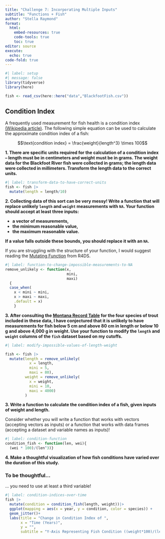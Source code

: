 ```yaml
---
title: "Challenge 7: Incorporating Multiple Inputs"
subtitle: "Functions + Fish"
author: "Stella Raymond"
format: 
  html:  
    embed-resources: true
    code-tools: true
    toc: true
editor: source
execute: 
  echo: true
code-fold: true
---
```


```r
#| label: setup
#| message: false
library(tidyverse)
library(here)

fish <- read_csv(here::here("data","BlackfootFish.csv"))
```

## Condition Index

A frequently used measurement for fish health is a condition index [(Wikipedia article)](https://en.wikipedia.org/wiki/Condition_index_in_fish). The following
simple equation can be used to calculate the approximate condition index of a
fish:

$$\text{condition index} = \frac{weight}{length^3} \times 100$$

**1. There are specific units required for the calculation of a condition index -- length must be in centimeters and weight must be in grams. The weight data for the Blackfoot River fish were collected in grams; the length data were collected in millimeters. Transform the length data to the correct units.**

```r
#| label: transform-data-to-have-correct-units
fish <- fish |>
  mutate(length = length/10)
```

**2. Collecting data of this sort can be very messy! Write a function that will replace unlikely `length` and `weight` measurements with `NA`. Your function should accept at least three inputs:**

+ **a vector of measurements,**
+ **the minimum reasonable value,**
+ **the maximum reasonable value.**

**If a value falls outside these bounds, you should replace it with an `NA`.**

::: callout-tip
If you are struggling with the structure of your function, I would suggest reading the [Mutating Function](https://r4ds.hadley.nz/functions.html#mutate-functions) from R4DS.
:::

```r
#| label: function-to-change-impossible-measurements-to-NA
remove_unlikely <- function(x, 
                            mini, 
                            maxi)
  {
  case_when(
    x < mini ~ mini,
    x > maxi ~ maxi,
    .default = x)
    }
```


**3. After consulting the [Montana Record Table](https://fwp.mt.gov/fish/anglingData/records) for the four species of trout included in these data, I have conjectured that it is unlikely to have measurements for fish below 5 cm and above 80 cm in length or below 10 g and above 4,000 g in weight. Use your function to modify the `length` and `weight` columns of the `fish` dataset based on my cutoffs.**

```r
#| label: modify-impossible-values-of-length-weight

fish <- fish |> 
  mutate(length = remove_unlikely(
           x = length, 
           mini = 5, 
           maxi = 80),
         weight = remove_unlikely(
           x = weight, 
           mini = 10, 
           maxi = 4000)
         )
```

**3. Write a function to calculate the condition index of a fish, given inputs of weight and length.**

::: callout-warning
Consider whether you will write a function that works with vectors (accepting
vectors as inputs) or a function that works with data frames (accepting a 
dataset and variable names as inputs)!
:::

```r
#| label: condition-function
condition_fish <- function(len, wei){
  (wei * 100)/(len^3)}

```

**4. Make a thoughtful visualization of how fish conditions have varied over the duration of this study.**

::: callout-warning
### To be thoughtful...

... you need to use at least a third variable!
:::

```r
#| label: condition-indices-over-time
fish |>
  mutate(condition = condition_fish(length, weight))|>
  ggplot(mapping = aes(x = year, y = condition, color = species)) +
  geom_jitter()+
  labs(title = "Change in Condition Index of ",
       x = "Time (Years)",
       y = "",
       subtitle = "Y-Axis Representing Fish Condition ((weight*100)/(length^3))")

```

